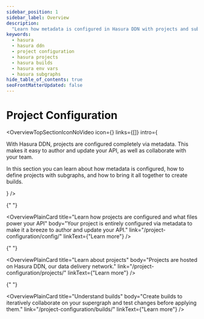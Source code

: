 ```yaml
---
sidebar_position: 1
sidebar_label: Overview
description:
  "Learn how metadata is configured in Hasura DDN with projects and subgraphs and how to create builds."
keywords:
  - hasura
  - hasura ddn
  - project configuration
  - hasura projects
  - hasura builds
  - hasura env vars
  - hasura subgraphs
hide_table_of_contents: true
seoFrontMatterUpdated: false
---
```



# Project Configuration

<OverviewTopSectionIconNoVideo
  icon={<Icon />}
  links={[]}
  intro={
    <div>
      <p>
        With Hasura DDN, projects are configured completely via metadata. This makes it easy to author and update your
        API, as well as collaborate with your team.
      </p>
      <p>
        In this section you can learn about how metadata is configured, how to define projects with subgraphs, and how
        to bring it all together to create builds.
      </p>
    </div>
  }
/>

<div className="overview-gallery card-wrapper">

{" "}

<OverviewPlainCard
  title="Learn how projects are configured and what files power your API"
  body="Your project is entirely configured via metadata to make it a breeze to author and update your API."
  link="/project-configuration/config/"
  linkText={"Learn more"}
/>

{" "}

<OverviewPlainCard
  title="Learn about projects"
  body="Projects are hosted on Hasura DDN, our data delivery network."
  link="/project-configuration/projects/"
  linkText={"Learn more"}
/>

{" "}

<OverviewPlainCard
  title="Understand builds"
  body="Create builds to iteratively collaborate on your supergraph and test changes before applying them."
  link="/project-configuration/builds/"
  linkText={"Learn more"}
/>

</div>
